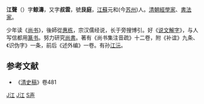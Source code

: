 '''江聲'''（{{bd|1721年||1799年|catIdx=J,江}}）字'''鲸濤'''，又字'''叔雲'''，號'''艮庭'''，[[江蘇|江蘇]]元和(今[[苏州|苏州]])人。[[清朝|清朝]][[經學家|經學家]]、[[書法家|書法家]]。

少年读《[[尚书|尚书]]》，後師從[[惠栋|惠栋]]，宗汉儒经说，长于旁搜博引。好《[[说文解字|说文解字]]》，与人写信都用[[篆书|篆书]]。努力研究[[尚書|尚書]]。著有《尚书集注音疏》十二卷，附《补谊》九条、《识伪字》一条，前后《述外编》一卷。有孙[[江沅|江沅]]。
==参考文献==
*《[[清史稿|清史稿]]》卷481
{{清朝人物小作品}}

[[Category:清朝經學家|J江]]
[[Category:清朝書法家|J江]]
[[Category:江姓|S声]]